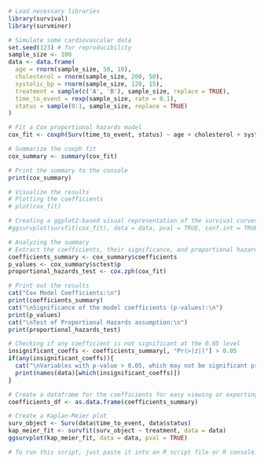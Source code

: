 
```r
# Load necessary libraries
library(survival)
library(survminer)

# Simulate some cardiovascular data
set.seed(123) # for reproducibility
sample_size <- 100
data <- data.frame(
  age = rnorm(sample_size, 50, 10),
  cholesterol = rnorm(sample_size, 200, 50),
  systolic_bp = rnorm(sample_size, 120, 15),
  treatment = sample(c('A', 'B'), sample_size, replace = TRUE),
  time_to_event = rexp(sample_size, rate = 0.1),
  status = sample(0:1, sample_size, replace = TRUE)
)

# Fit a Cox proportional hazards model
cox_fit <- coxph(Surv(time_to_event, status) ~ age + cholesterol + systolic_bp + treatment, data = data)

# Summarize the coxph fit
cox_summary <- summary(cox_fit)

# Print the summary to the console
print(cox_summary)

# Visualize the results
# Plotting the coefficients
# plot(cox_fit)

# Creating a ggplot2-based visual representation of the survival curves
#ggsurvplot(survfit(cox_fit), data = data, pval = TRUE, conf.int = TRUE)

# Analyzing the summary
# Extract the coefficients, their significance, and proportional hazards assumption tests
coefficients_summary <- cox_summary$coefficients
p_values <- cox_summary$sctest$p
proportional_hazards_test <- cox.zph(cox_fit)

# Print out the results
cat("Cox Model Coefficients:\n")
print(coefficients_summary)
cat("\nSignificance of the model coefficients (p-values):\n")
print(p_values)
cat("\nTest of Proportional Hazards assumption:\n")
print(proportional_hazards_test)

# Checking if any coefficient is not significant at the 0.05 level
insignificant_coeffs <- coefficients_summary[, "Pr(>|z|)"] > 0.05
if(any(insignificant_coeffs)){
  cat("\nVariables with p-value > 0.05, which may not be significant predictors:\n")
  print(names(data)[which(insignificant_coeffs)])
}

# Create a dataframe for the coefficients for easy viewing or exporting
coefficients_df <- as.data.frame(coefficients_summary)

# Create a Kaplan-Meier plot
surv_object <- Surv(data$time_to_event, data$status)
kap_meier_fit <- survfit(surv_object ~ treatment, data = data)
ggsurvplot(kap_meier_fit, data = data, pval = TRUE)

# To run this script, just paste it into an R script file or R console.
```

